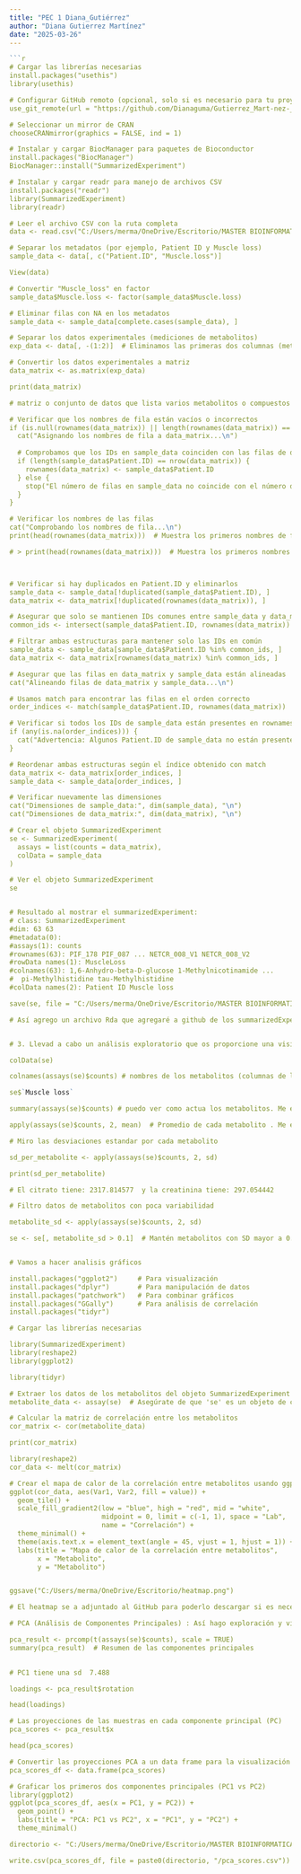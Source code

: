 ---
title: "PEC 1 Diana_Gutiérrez"
author: "Diana Gutierrez Martínez"
date: "2025-03-26"
---
```{r}
```{r}
# Cargar las librerías necesarias
install.packages("usethis")
library(usethis)

# Configurar GitHub remoto (opcional, solo si es necesario para tu proyecto)
use_git_remote(url = "https://github.com/Dianaguma/Gutierrez_Mart-nez-_Diana_PEC1", overwrite = TRUE)

# Seleccionar un mirror de CRAN
chooseCRANmirror(graphics = FALSE, ind = 1)

# Instalar y cargar BiocManager para paquetes de Bioconductor
install.packages("BiocManager")
BiocManager::install("SummarizedExperiment")

# Instalar y cargar readr para manejo de archivos CSV
install.packages("readr")
library(SummarizedExperiment)
library(readr)

# Leer el archivo CSV con la ruta completa
data <- read.csv("C:/Users/merma/OneDrive/Escritorio/MASTER BIOINFORMATICA/analisis de datos omicos/Gutiérrez -Martínez -Diana-PEC1/human_cachexia.csv")

# Separar los metadatos (por ejemplo, Patient ID y Muscle loss)
sample_data <- data[, c("Patient.ID", "Muscle.loss")]

View(data)

# Convertir "Muscle_loss" en factor
sample_data$Muscle.loss <- factor(sample_data$Muscle.loss)

# Eliminar filas con NA en los metadatos
sample_data <- sample_data[complete.cases(sample_data), ]

# Separar los datos experimentales (mediciones de metabolitos)
exp_data <- data[, -(1:2)]  # Eliminamos las primeras dos columnas (metadatos)

# Convertir los datos experimentales a matriz
data_matrix <- as.matrix(exp_data)

print(data_matrix)

# matriz o conjunto de datos que lista varios metabolitos o compuestos bioquímicos junto con sus concentraciones correspondientes. Cada fila representa una muestra, y cada columna corresponde a un metabolito diferente. Los valores en la tabla representan los niveles de concentración de cada metabolito en cada muestra. El conjunto de datos parece contener muchos metabolitos involucrados en diferentes vías metabólicas, como aminoácidos, ácidos orgánicos y otros compuestos bioquímicos. Estos compuestos pueden ser importantes para estudios relacionados con el metabolismo, la bioquímica o cualquier área donde el perfil metabólico sea relevante.

# Verificar que los nombres de fila están vacíos o incorrectos
if (is.null(rownames(data_matrix)) || length(rownames(data_matrix)) == 0) {
  cat("Asignando los nombres de fila a data_matrix...\n")
  
  # Comprobamos que los IDs en sample_data coinciden con las filas de data_matrix
  if (length(sample_data$Patient.ID) == nrow(data_matrix)) {
    rownames(data_matrix) <- sample_data$Patient.ID
  } else {
    stop("El número de filas en sample_data no coincide con el número de filas en data_matrix.")
  }
}

# Verificar los nombres de las filas
cat("Comprobando los nombres de fila...\n")
print(head(rownames(data_matrix)))  # Muestra los primeros nombres de fila

# > print(head(rownames(data_matrix)))  # Muestra los primeros nombres de fila[1] "PIF_178"     "PIF_087"     "PIF_090"     "NETL_005_V1" "PIF_115"     "PIF_110"  



# Verificar si hay duplicados en Patient.ID y eliminarlos
sample_data <- sample_data[!duplicated(sample_data$Patient.ID), ]
data_matrix <- data_matrix[!duplicated(rownames(data_matrix)), ]

# Asegurar que solo se mantienen IDs comunes entre sample_data y data_matrix
common_ids <- intersect(sample_data$Patient.ID, rownames(data_matrix))

# Filtrar ambas estructuras para mantener solo las IDs en común
sample_data <- sample_data[sample_data$Patient.ID %in% common_ids, ]
data_matrix <- data_matrix[rownames(data_matrix) %in% common_ids, ]

# Asegurar que las filas en data_matrix y sample_data están alineadas
cat("Alineando filas de data_matrix y sample_data...\n")

# Usamos match para encontrar las filas en el orden correcto
order_indices <- match(sample_data$Patient.ID, rownames(data_matrix))

# Verificar si todos los IDs de sample_data están presentes en rownames(data_matrix)
if (any(is.na(order_indices))) {
  cat("Advertencia: Algunos Patient.ID de sample_data no están presentes en rownames(data_matrix).\n")
}

# Reordenar ambas estructuras según el índice obtenido con match
data_matrix <- data_matrix[order_indices, ]
sample_data <- sample_data[order_indices, ]

# Verificar nuevamente las dimensiones
cat("Dimensiones de sample_data:", dim(sample_data), "\n")
cat("Dimensiones de data_matrix:", dim(data_matrix), "\n")

# Crear el objeto SummarizedExperiment
se <- SummarizedExperiment(
  assays = list(counts = data_matrix),
  colData = sample_data
)

# Ver el objeto SummarizedExperiment
se


# Resultado al mostrar el summarizedExperiment: 
# class: SummarizedExperiment 
#dim: 63 63 
#metadata(0):
#assays(1): counts
#rownames(63): PIF_178 PIF_087 ... NETCR_008_V1 NETCR_008_V2
#rowData names(1): MuscleLoss
#colnames(63): 1,6-Anhydro-beta-D-glucose 1-Methylnicotinamide ...
#  pi-Methylhistidine tau-Methylhistidine
#colData names(2): Patient ID Muscle loss

save(se, file = "C:/Users/merma/OneDrive/Escritorio/MASTER BIOINFORMATICA/analisis de datos omicos/Gutiérrez -Martínez -Diana-PEC1/SummarizedExperiment_Diana_Gutiérrez.rda")

# Así agrego un archivo Rda que agregaré a github de los summarizedExperiment


# 3. Llevad a cabo un análisis exploratorio que os proporcione una visión general del dataset en la línea de lo que hemos visto en las actividades de este reto

colData(se)

colnames(assays(se)$counts) # nombres de los metabolitos (columnas de los ensayos):

se$`Muscle loss`

summary(assays(se)$counts) # puedo ver como actua los metabolitos. Me enfoco en el citrato y la creatinina que los veo muy elevados. Median del citrato:2079.74 . Median creatinine: 8350. 

apply(assays(se)$counts, 2, mean)  # Promedio de cada metabolito . Me enfoco en el citrato y la creatinina que los veo muy elevados. Median del citrato:2079.74 . Median creatinine: 8350. 

# Miro las desviaciones estandar por cada metabolito

sd_per_metabolite <- apply(assays(se)$counts, 2, sd)

print(sd_per_metabolite)

# El citrato tiene: 2317.814577  y la creatinina tiene: 297.054442

# Filtro datos de metabolitos con poca variabilidad 

metabolite_sd <- apply(assays(se)$counts, 2, sd)

se <- se[, metabolite_sd > 0.1]  # Mantén metabolitos con SD mayor a 0.1


# Vamos a hacer analisis gráficos 

install.packages("ggplot2")     # Para visualización
install.packages("dplyr")       # Para manipulación de datos
install.packages("patchwork")   # Para combinar gráficos
install.packages("GGally")      # Para análisis de correlación
install.packages("tidyr")

# Cargar las librerías necesarias

library(SummarizedExperiment)
library(reshape2)
library(ggplot2)

library(tidyr)

# Extraer los datos de los metabolitos del objeto SummarizedExperiment (se)
metabolite_data <- assay(se)  # Asegúrate de que 'se' es un objeto de clase SummarizedExperiment

# Calcular la matriz de correlación entre los metabolitos
cor_matrix <- cor(metabolite_data)

print(cor_matrix)

library(reshape2)
cor_data <- melt(cor_matrix)

# Crear el mapa de calor de la correlación entre metabolitos usando ggplot2
ggplot(cor_data, aes(Var1, Var2, fill = value)) +
  geom_tile() +
  scale_fill_gradient2(low = "blue", high = "red", mid = "white", 
                       midpoint = 0, limit = c(-1, 1), space = "Lab", 
                       name = "Correlación") +
  theme_minimal() +
  theme(axis.text.x = element_text(angle = 45, vjust = 1, hjust = 1)) +
  labs(title = "Mapa de calor de la correlación entre metabolitos",
       x = "Metabolito", 
       y = "Metabolito")


ggsave("C:/Users/merma/OneDrive/Escritorio/heatmap.png")

# El heatmap se a adjuntado al GitHub para poderlo descargar si es necesario. 

# PCA (Análisis de Componentes Principales) : Así hago exploración y visualizo la variabilidad de los datos:

pca_result <- prcomp(t(assays(se)$counts), scale = TRUE)
summary(pca_result)  # Resumen de las componentes principales

  
# PC1 tiene una sd  7.488

loadings <- pca_result$rotation

head(loadings)

# Las proyecciones de las muestras en cada componente principal (PC)
pca_scores <- pca_result$x

head(pca_scores)

# Convertir las proyecciones PCA a un data frame para la visualización
pca_scores_df <- data.frame(pca_scores)

# Graficar los primeros dos componentes principales (PC1 vs PC2)
library(ggplot2)
ggplot(pca_scores_df, aes(x = PC1, y = PC2)) +
  geom_point() +
  labs(title = "PCA: PC1 vs PC2", x = "PC1", y = "PC2") +
  theme_minimal()

directorio <- "C:/Users/merma/OneDrive/Escritorio/MASTER BIOINFORMATICA/analisis de datos omicos/Gutiérrez -Martínez -Diana-PEC1"

write.csv(pca_scores_df, file = paste0(directorio, "/pca_scores.csv"))



```

